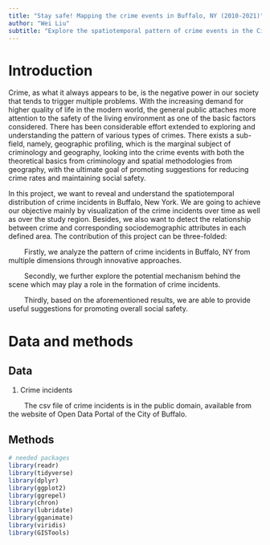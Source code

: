 ```yaml
---
title: "Stay safe! Mapping the crime events in Buffalo, NY (2010-2021)"
author: "Wei Liu"
subtitle: "Explore the spatiotemporal pattern of crime events in the City of Buffalo, New York, USA"
---
```


# Introduction

Crime, as what it always appears to be, is the negative power in our society that tends to trigger multiple problems. With the increasing demand for higher quality of life in the modern world, the general public attaches more attention to the safety of the living environment as one of the basic factors considered. There has been considerable effort extended to exploring and understanding the pattern of various types of crimes. There exists a sub-field, namely, geographic profiling, which is the marginal subject of criminology and geography, looking into the crime events with both the theoretical basics from criminology and spatial methodologies from geography, with the ultimate goal of promoting suggestions for reducing crime rates and maintaining social safety.  
  
In this project, we want to reveal and understand the spatiotemporal distribution of crime incidents in Buffalo, New York. We are going to achieve our objective mainly by visualization of the crime incidents over time as well as over the study region. Besides, we also want to detect the relationship between crime and corresponding sociodemographic attributes in each defined area. The contribution of this project can be three-folded:  
  
&nbsp; &nbsp; &nbsp; &nbsp; Firstly, we analyze the pattern of crime incidents in Buffalo, NY from multiple dimensions through innovative approaches.  
      
&nbsp; &nbsp; &nbsp; &nbsp; Secondly, we further explore the potential mechanism behind the scene which may play a role in the formation of crime incidents.  
      
&nbsp; &nbsp; &nbsp; &nbsp; Thirdly, based on the aforementioned results, we are able to provide useful suggestions for promoting overall social safety.  


# Data and methods

## Data

1. Crime incidents  

&nbsp; &nbsp; &nbsp; &nbsp; The csv file of crime incidents is in the public domain, available from the website of Open Data Portal of the City of Buffalo.

## Methods

```r
# needed packages
library(readr)
library(tidyverse)
library(dplyr)
library(ggplot2)
library(ggrepel)
library(chron)
library(lubridate)
library(gganimate)
library(viridis)
library(GISTools)
```

